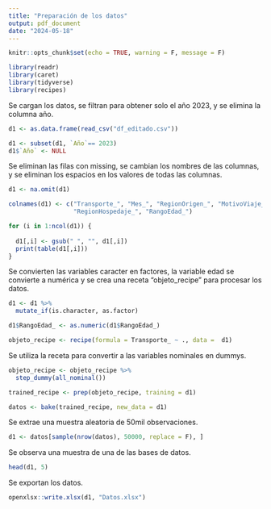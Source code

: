 ```yaml
---
title: "Preparación de los datos"
output: pdf_document
date: "2024-05-18"
---
```


```r
knitr::opts_chunk$set(echo = TRUE, warning = F, message = F)

library(readr)
library(caret)
library(tidyverse)
library(recipes)
```

Se cargan los datos, se filtran para obtener solo el año 2023, y se elimina la columna año.

```r

d1 <- as.data.frame(read_csv("df_editado.csv"))

d1 <- subset(d1, `Año`== 2023)
d1$`Año` <- NULL

```

Se eliminan las filas con missing, se cambian los nombres de las columnas, y se eliminan los espacios en los valores de todas las columnas.

```r

d1 <- na.omit(d1)

colnames(d1) <- c("Transporte_", "Mes_", "RegionOrigen_", "MotivoViaje_", 
                  "RegionHospedaje_", "RangoEdad_")

for (i in 1:ncol(d1)) {
  
  d1[,i] <- gsub(" ", "", d1[,i])
  print(table(d1[,i]))
}

```

Se convierten las variables caracter en factores, la variable edad se convierte a numérica y se crea una receta "objeto_recipe" para procesar los datos. 

```r

d1 <- d1 %>% 
  mutate_if(is.character, as.factor)

d1$RangoEdad_ <- as.numeric(d1$RangoEdad_)

objeto_recipe <- recipe(formula = Transporte_ ~ ., data =  d1)

```

Se utiliza la receta para convertir a las variables nominales en dummys.

```r

objeto_recipe <- objeto_recipe %>% 
  step_dummy(all_nominal())

trained_recipe <- prep(objeto_recipe, training = d1)

datos <- bake(trained_recipe, new_data = d1)

```

Se extrae una muestra aleatoria de 50mil observaciones.

```r

d1 <- datos[sample(nrow(datos), 50000, replace = F), ]

```

Se observa una muestra de una de las bases de datos.

```r

head(d1, 5)

```

Se exportan los datos.

```r

openxlsx::write.xlsx(d1, "Datos.xlsx")

```

